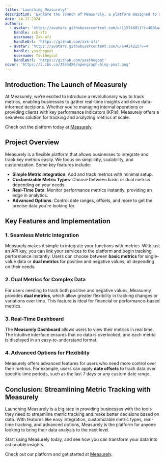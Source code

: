 ```yaml
---
title: 'Launching Measurely!'
description: 'Explore the launch of Measurely, a platform designed to streamline metric tracking and empower businesses with real-time data insights. Learn how Measurely can enhance your analytics workflow.'
date: 24-12-2024
authors:
  - avatar: 'https://avatars.githubusercontent.com/u/115744911?s=400&u=11099f3633a7d52212e4369fe8a3727082075dd3&v=4'
    handle: zxk-afz
    username: Zxk-afz
    handleUrl: 'https://github.com/zxk-afz'
  - avatar: 'https://avatars.githubusercontent.com/u/64434215?v=4'
    handle: yasthegoat
    username: Yasthegoat
    handleUrl: 'https://github.com/yasthegoat'
cover: 'https://i.ibb.co/J5934X6/opengraph-blog-post.png'
---
```


## Introduction: The Launch of Measurely

At Measurely, we’re excited to introduce a revolutionary way to track metrics, enabling businesses to gather real-time insights and drive data-informed decisions. Whether you're managing internal operations or providing clients with key performance indicators (KPIs), Measurely offers a seamless solution for tracking and analyzing metrics at scale.

Check out the platform today at [Measurely](https://measurely.dev).

## Project Overview

Measurely is a flexible platform that allows businesses to integrate and track key metrics easily. We focus on simplicity, scalability, and customization. Some key features include:

- **Simple Metric Integration**: Add and track metrics with minimal setup.
- **Customizable Metric Types**: Choose between basic or dual metrics depending on your needs.
- **Real-Time Data**: Monitor performance metrics instantly, providing an edge in analytics.
- **Advanced Options**: Control date ranges, offsets, and more to get the precise data you're looking for.

## Key Features and Implementation

### 1. Seamless Metric Integration

Measurely makes it simple to integrate your functions with metrics. With just an API key, you can link your services to the platform and begin tracking performance instantly. Users can choose between **basic metrics** for single-value data or **dual metrics** for positive and negative values, all depending on their needs.

### 2. Dual Metrics for Complex Data

For users needing to track both positive and negative values, Measurely provides **dual metrics**, which allow greater flexibility in tracking changes or variations over time. This feature is ideal for financial or performance-based metrics.

### 3. Real-Time Dashboard

The **Measurely Dashboard** allows users to view their metrics in real time. The intuitive interface ensures that no data is overlooked, and each metric is displayed in an easy-to-understand format.

### 4. Advanced Options for Flexibility

Measurely offers advanced features for users who need more control over their metrics. For example, users can apply **date offsets** to track data over specific time periods, such as the last 7 days or any custom date range.

## Conclusion: Streamlining Metric Tracking with Measurely

Launching Measurely is a big step in providing businesses with the tools they need to streamline metric tracking and make better decisions based on data. With features like easy integration, customizable metric types, real-time tracking, and advanced options, Measurely is the platform for anyone looking to bring their data analysis to the next level.

Start using Measurely today, and see how you can transform your data into actionable insights.

Check out our platform and get started at [Measurely](https://measurely.dev).
